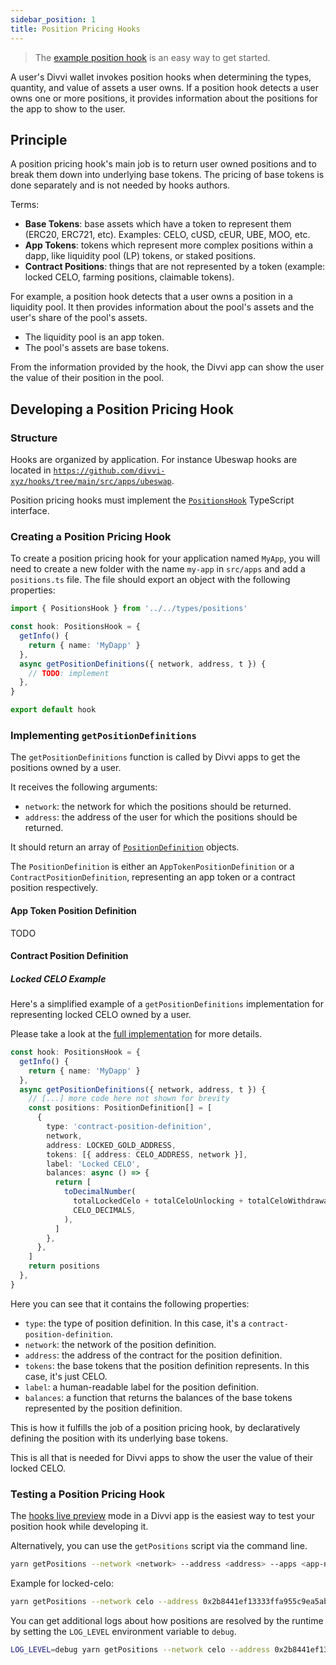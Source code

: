 ```yaml
---
sidebar_position: 1
title: Position Pricing Hooks
---
```

> The [example position hook](https://github.com/divvi-xyz/hooks/blob/master/src/apps/example/positions.ts) is an easy way to get started.

A user's Divvi wallet invokes position hooks when determining the types, quantity, and value of assets a user owns. If a position hook detects a user owns one or more positions, it provides information about the positions for the app to show to the user.

## Principle

A position pricing hook's main job is to return user owned positions and to break them down into underlying base tokens. The pricing of base tokens is done separately and is not needed by hooks authors.

Terms:

- **Base Tokens**: base assets which have a token to represent them (ERC20, ERC721, etc). Examples: CELO, cUSD, cEUR, UBE, MOO, etc.
- **App Tokens**: tokens which represent more complex positions within a dapp, like liquidity pool (LP) tokens, or staked positions.
- **Contract Positions**: things that are not represented by a token (example: locked CELO, farming positions, claimable tokens).

For example, a position hook detects that a user owns a position in a liquidity pool. It then provides information about the pool's assets and the user's share of the pool's assets.

- The liquidity pool is an app token.
- The pool's assets are base tokens.

From the information provided by the hook, the Divvi app can show the user the value of their position in the pool.

## Developing a Position Pricing Hook

### Structure

Hooks are organized by application. For instance Ubeswap hooks are located in [`https://github.com/divvi-xyz/hooks/tree/main/src/apps/ubeswap`](https://github.com/divvi-xyz/hooks/tree/main/src/apps/ubeswap).

Position pricing hooks must implement the [`PositionsHook`](https://github.com/divvi-xyz/hooks/blob/main/src/types/positions.ts) TypeScript interface.

### Creating a Position Pricing Hook

To create a position pricing hook for your application named `MyApp`, you will need to create a new folder with the name `my-app` in `src/apps` and add a `positions.ts` file. The file should export an object with the following properties:

```ts
import { PositionsHook } from '../../types/positions'

const hook: PositionsHook = {
  getInfo() {
    return { name: 'MyDapp' }
  },
  async getPositionDefinitions({ network, address, t }) {
    // TODO: implement
  },
}

export default hook
```

### Implementing `getPositionDefinitions`

The `getPositionDefinitions` function is called by Divvi apps to get the positions owned by a user.

It receives the following arguments:

- `network`: the network for which the positions should be returned.
- `address`: the address of the user for which the positions should be returned.

It should return an array of [`PositionDefinition`](https://github.com/divvi-xyz/hooks/blob/main/src/types/positions.ts) objects.

The `PositionDefinition` is either an `AppTokenPositionDefinition` or a `ContractPositionDefinition`, representing an app token or a contract position respectively.

#### App Token Position Definition

TODO

#### Contract Position Definition

##### Locked CELO Example

Here's a simplified example of a `getPositionDefinitions` implementation for representing locked CELO owned by a user.

Please take a look at the [full implementation](https://github.com/divvi-xyz/hooks/blob/main/src/apps/locked-celo/positions.ts) for more details.

```ts
const hook: PositionsHook = {
  getInfo() {
    return { name: 'MyDapp' }
  },
  async getPositionDefinitions({ network, address, t }) {
    // [...] more code here not shown for brevity
    const positions: PositionDefinition[] = [
      {
        type: 'contract-position-definition',
        network,
        address: LOCKED_GOLD_ADDRESS,
        tokens: [{ address: CELO_ADDRESS, network }],
        label: 'Locked CELO',
        balances: async () => {
          return [
            toDecimalNumber(
              totalLockedCelo + totalCeloUnlocking + totalCeloWithdrawable,
              CELO_DECIMALS,
            ),
          ]
        },
      },
    ]
    return positions
  },
}
```

Here you can see that it contains the following properties:

- `type`: the type of position definition. In this case, it's a `contract-position-definition`.
- `network`: the network of the position definition.
- `address`: the address of the contract for the position definition.
- `tokens`: the base tokens that the position definition represents. In this case, it's just CELO.
- `label`: a human-readable label for the position definition.
- `balances`: a function that returns the balances of the base tokens represented by the position definition.

This is how it fulfills the job of a position pricing hook, by declaratively defining the position with its underlying base tokens.

This is all that is needed for Divvi apps to show the user the value of their locked CELO.

### Testing a Position Pricing Hook

The [hooks live preview](../live-preview) mode in a Divvi app is the easiest way to test your position hook while developing it.

Alternatively, you can use the `getPositions` script via the command line.

```sh
yarn getPositions --network <network> --address <address> --apps <app-name>[,<app-name2>]
```

Example for locked-celo:

```sh
yarn getPositions --network celo --address 0x2b8441ef13333ffa955c9ea5ab5b3692da95260d --apps locked-celo
```

You can get additional logs about how positions are resolved by the runtime by setting the `LOG_LEVEL` environment variable to `debug`.

```sh
LOG_LEVEL=debug yarn getPositions --network celo --address 0x2b8441ef13333ffa955c9ea5ab5b3692da95260d --apps locked-celo
```



<EditPage editUrl="https://github.com/divvi-xyz/hooks/edit/main/docs/types/position.md" lastModified="2025-02-19T14:27:25.000Z" />